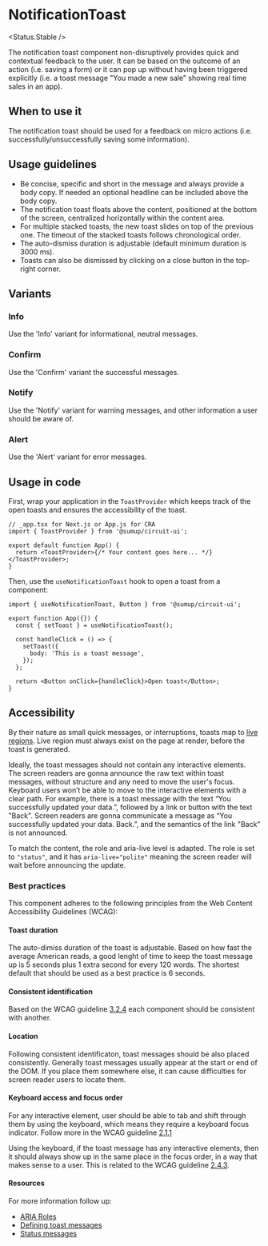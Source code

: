 
# NotificationToast

<Status.Stable />

<Story id="notification-notificationtoast--base" />
<Props />

The notification toast component non-disruptively provides quick and contextual feedback to the user. It can be based on the outcome of an action (i.e. saving a form) or it can pop up without having been triggered explicitly (i.e. a toast message "You made a new sale" showing real time sales in an app).

## When to use it

The notification toast should be used for a feedback on micro actions (i.e. successfully/unsuccessfully saving some information).

## Usage guidelines

- Be concise, specific and short in the message and always provide a body copy. If needed an optional headline can be included above the body copy.
- The notification toast floats above the content, positioned at the bottom of the screen, centralized horizontally within the content area.
- For multiple stacked toasts, the new toast slides on top of the previous one. The timeout of the stacked toasts follows chronological order.
- The auto-dismiss duration is adjustable (default minimum duration is 3000 ms).
- Toasts can also be dismissed by clicking on a close button in the top-right corner.

## Variants

<Story id="notification-notificationtoast--variants" />

### Info

Use the 'Info' variant for informational, neutral messages.

### Confirm

Use the 'Confirm' variant the successful messages.

### Notify

Use the 'Notify' variant for warning messages, and other information a user should be aware of.

### Alert

Use the 'Alert' variant for error messages.

## Usage in code

First, wrap your application in the `ToastProvider` which keeps track of the open toasts and ensures the accessibility of the toast.

```tsx
// _app.tsx for Next.js or App.js for CRA
import { ToastProvider } from '@sumup/circuit-ui';

export default function App() {
  return <ToastProvider>{/* Your content goes here... */}</ToastProvider>;
}
```

Then, use the `useNotificationToast` hook to open a toast from a component:

```tsx
import { useNotificationToast, Button } from '@sumup/circuit-ui';

export function App({}) {
  const { setToast } = useNotificationToast();

  const handleClick = () => {
    setToast({
      body: 'This is a toast message',
    });
  };

  return <Button onClick={handleClick}>Open toast</Button>;
}
```

## Accessibility

By their nature as small quick messages, or interruptions, toasts map to [live regions](https://developer.mozilla.org/en-US/docs/Web/Accessibility/ARIA/ARIA_Live_Regions).
Live region must always exist on the page at render, before the toast is generated.

Ideally, the toast messages should not contain any interactive elements.
The screen readers are gonna announce the raw text within toast messages, without structure and any need to move the user's focus.
Keyboard users won’t be able to move to the interactive elements with a clear path.
For example, there is a toast message with the text “You successfully updated your data.”, followed by a link or button with the text "Back".
Screen readers are gonna communicate a message as “You successfully updated your data. Back.”, and the semantics of the link "Back" is not announced.

To match the content, the role and aria-live level is adapted. The role is set to `"status"`, and it has `aria-live="polite"` meaning the screen reader will wait before announcing the update.

### Best practices

This component adheres to the following principles from the Web Content Accessibility Guidelines (WCAG):

#### Toast duration

The auto-dimiss duration of the toast is adjustable.
Based on how fast the average American reads, a good lenght of time to keep the toast message up is 5 seconds plus 1 extra second for every 120 words.
The shortest default that should be used as a best practice is 6 seconds.

#### Consistent identification

Based on the WCAG guideline [3.2.4](https://www.w3.org/WAI/WCAG21/Understanding/consistent-identification.html) each component should be consistent with another.

#### Location

Following consistent identificaton, toast messages should be also placed consistently. Generally toast messages usually appear at the start or end of the DOM. If you place them somewhere else, it can cause difficulties for screen reader users to locate them.

#### Keyboard access and focus order

For any interactive element, user should be able to tab and shift through them by using the keyboard, which means they require a keyboard focus indicator.
Follow more in the WCAG guideline [2.1.1](https://www.w3.org/WAI/WCAG21/Understanding/keyboard.html)

Using the keyboard, if the toast message has any interactive elements, then it should always show up in the same place in the focus order, in a way that makes sense to a user.
This is related to the WCAG guideline [2.4.3](https://www.w3.org/WAI/WCAG21/Understanding/focus-order.html).

#### Resources

For more information follow up:

- [ARIA Roles](https://www.w3.org/TR/aria-in-html/#aria-roles])
- [Defining toast messages](https://adrianroselli.com/2020/01/defining-toast-messages.html)
- [Status messages](https://www.w3.org/WAI/WCAG21/Understanding/status-messages.html)
